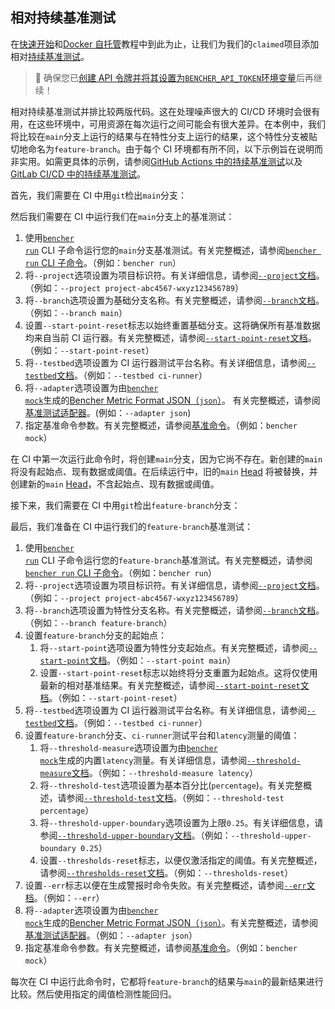 
## 相对持续基准测试

在[快速开始][quick start]和[Docker 自托管][docker self-hosted]教程中到此为止，让我们为我们的`claimed`项目添加相对[持续基准测试][continuous benchmarking]。

> 🐰 确保您已[创建 API 令牌并将其设置为`BENCHER_API_TOKEN`环境变量][create an api token]后再继续！

[quick start]: /zh/docs/tutorial/quick-start/
[docker self-hosted]: /zh/docs/tutorial/docker/
[continuous benchmarking]: /zh/docs/explanation/continuous-benchmarking/
[create an api token]: /zh/docs/how-to/claim/#create-an-api-token

相对持续基准测试并排比较两版代码。这在处理噪声很大的 CI/CD 环境时会很有用，在这些环境中，可用资源在每次运行之间可能会有很大差异。在本例中，我们将比较在`main`分支上运行的结果与在特性分支上运行的结果，这个特性分支被贴切地命名为`feature-branch`。由于每个 CI 环境都有所不同，以下示例旨在说明而非实用。如需更具体的示例，请参阅[GitHub Actions 中的持续基准测试][github actions]以及[GitLab CI/CD 中的持续基准测试][gitlab ci/cd]。

[github actions]: /zh/docs/how-to/github-actions/
[gitlab ci/cd]: /zh/docs/how-to/gitlab-ci-cd/

首先，我们需要在 CI 中用`git`检出`main`分支：

<GitCheckoutMain />

然后我们需要在 CI 中运行我们在`main`分支上的基准测试：

<RunMainRelative />

1. 使用<code><a href="/zh/docs/explanation/bencher-run/">bencher run</a></code> CLI 子命令运行您的`main`分支基准测试。有关完整概述，请参阅[`bencher run` CLI 子命令][bencher run]。（例如：`bencher run`）
2. 将`--project`选项设置为项目标识符。有关详细信息，请参阅[`--project`文档][project option]。（例如：`--project project-abc4567-wxyz123456789`）
3. 将`--branch`选项设置为基础分支名称。有关完整概述，请参阅[`--branch`文档][branch option]。（例如：`--branch main`）
4. 设置`--start-point-reset`标志以始终重置基础分支。这将确保所有基准数据均来自当前 CI 运行器。有关完整概述，请参阅[`--start-point-reset`文档][start point reset]。（例如：`--start-point-reset`）
5. 将`--testbed`选项设置为 CI 运行器测试平台名称。有关详细信息，请参阅[`--testbed`文档][testbed option]。（例如：`--testbed ci-runner`）
6. 将`--adapter`选项设置为由<code><a href="/zh/docs/reference/bencher-metric-format/#bencher-mock">bencher mock</a></code>生成的[Bencher Metric Format JSON（`json`）][bmf]。 有关完整概述，请参阅[基准测试适配器][adapter json]。(例如：`--adapter json`)
7. 指定基准命令参数。有关完整概述，请参阅[基准命令][command argument]。（例如：`bencher mock`）

在 CI 中第一次运行此命令时，将创建`main`分支，因为它尚不存在。新创建的`main`将没有起始点、现有数据或阈值。在后续运行中，旧的`main` [Head][head] 将被替换，并创建新的`main` [Head][head]，不含起始点、现有数据或阈值。

[bencher run]: /zh/docs/explanation/bencher-run/
[project option]: /zh/docs/explanation/bencher-run/#--project-project
[branch option]: /zh/docs/explanation/branch-selection/#--branch-branch
[start point reset]: /zh/docs/explanation/branch-selection/#--start-point-reset
[testbed option]: /zh/docs/explanation/bencher-run/#--testbed-testbed
[bmf]: /zh/docs/reference/bencher-metric-format/
[adapter json]: /zh/docs/explanation/adapters/#-json
[command argument]: /zh/docs/explanation/bencher-run/#benchmark-command
[head]: /zh/docs/explanation/benchmarking/#head

接下来，我们需要在 CI 中用`git`检出`feature-branch`分支：

<GitCheckoutFeature />

最后，我们准备在 CI 中运行我们的`feature-branch`基准测试：

<RunFeatureRelative />

1. 使用<code><a href="/zh/docs/explanation/bencher-run/">bencher run</a></code> CLI 子命令运行您的`feature-branch`基准测试。有关完整概述，请参阅[`bencher run` CLI 子命令][bencher run]。（例如：`bencher run`）
2. 将`--project`选项设置为项目标识符。有关详细信息，请参阅[`--project`文档][project option]。（例如：`--project project-abc4567-wxyz123456789`）
3. 将`--branch`选项设置为特性分支名称。有关完整概述，请参阅[`--branch`文档][branch option]。（例如：`--branch feature-branch`）
4. 设置`feature-branch`分支的起始点：
   1. 将`--start-point`选项设置为特性分支起始点。有关完整概述，请参阅[`--start-point`文档][start point]。（例如：`--start-point main`）
   2. 设置`--start-point-reset`标志以始终将分支重置为起始点。这将仅使用最新的相对基准结果。有关完整概述，请参阅[`--start-point-reset`文档][start point reset]。（例如：`--start-point-reset`）
5. 将`--testbed`选项设置为 CI 运行器测试平台名称。有关详细信息，请参阅[`--testbed`文档][testbed option]。（例如：`--testbed ci-runner`）
6. 设置`feature-branch`分支、`ci-runner`测试平台和`latency`测量的阈值：
   1. 将`--threshold-measure`选项设置为由<code><a href="/zh/docs/reference/bencher-metric-format/#bencher-mock">bencher mock</a></code>生成的内置`latency`测量。有关详细信息，请参阅[`--threshold-measure`文档][threshold measure option]。（例如：`--threshold-measure latency`）
   2. 将`--threshold-test`选项设置为基本百分比(`percentage`)。有关完整概述，请参阅[`--threshold-test`文档][threshold test option]。（例如：`--threshold-test percentage`）
   3. 将`--threshold-upper-boundary`选项设置为上限`0.25`。有关详细信息，请参阅[`--threshold-upper-boundary`文档][threshold upper boundary]。（例如：`--threshold-upper-boundary 0.25`）
   4. 设置`--thresholds-reset`标志，以便仅激活指定的阈值。有关完整概述，请参阅[`--thresholds-reset`文档][thresholds reset]。（例如：`--thresholds-reset`）
7. 设置`--err`标志以便在生成警报时命令失败。有关完整概述，请参阅[`--err`文档][alert err]。（例如：`--err`）
8. 将`--adapter`选项设置为由<code><a href="/zh/docs/reference/bencher-metric-format/#bencher-mock">bencher mock</a></code>生成的[Bencher Metric Format JSON（`json`）][bmf]。有关完整概述，请参阅[基准测试适配器][adapter json]。（例如：`--adapter json`）
9. 指定基准命令参数。有关完整概述，请参阅[基准命令][command argument]。（例如：`bencher mock`）

每次在 CI 中运行此命令时，它都将`feature-branch`的结果与`main`的最新结果进行比较。然后使用指定的阈值检测性能回归。

[start point]: /zh/docs/explanation/branch-selection/#--start-point-branch
[start point reset]: /zh/docs/explanation/branch-selection/#--start-point-reset
[threshold measure option]: /zh/docs/explanation/thresholds/#--threshold-measure-measure
[threshold test option]: /zh/docs/explanation/thresholds/#--threshold-test-test
[threshold upper boundary]: /zh/docs/explanation/thresholds/#--threshold-upper-boundary-boundary
[thresholds reset]: /zh/docs/explanation/thresholds/#--thresholds-reset
[alert err]: /zh/docs/explanation/thresholds/#--err